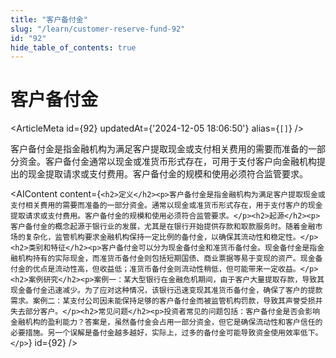 ```yaml
---
title: "客户备付金"
slug: "/learn/customer-reserve-fund-92"
id: "92"
hide_table_of_contents: true
---
```



# 客户备付金

<ArticleMeta id={92} updatedAt={'2024-12-05 18:06:50'} alias={`[]`} />
<div className='border-solid border-b border-t-0 my-4 border-[var(--ifm-color-gray-300)]' />

客户备付金是指金融机构为满足客户提取现金或支付相关费用的需要而准备的一部分资金。客户备付金通常以现金或准货币形式存在，可用于支付客户向金融机构提出的现金提取请求或支付费用。客户备付金的规模和使用必须符合监管要求。

<AIContent content={`<h2>定义</h2><p>客户备付金是指金融机构为满足客户提取现金或支付相关费用的需要而准备的一部分资金。通常以现金或准货币形式存在，用于支付客户的现金提取请求或支付费用。客户备付金的规模和使用必须符合监管要求。</p><h2>起源</h2><p>客户备付金的概念起源于银行业的发展，尤其是在银行开始提供存款和取款服务时。随着金融市场的复杂化，监管机构要求金融机构保持一定比例的备付金，以确保其流动性和稳定性。</p><h2>类别和特征</h2><p>客户备付金可以分为现金备付金和准货币备付金。现金备付金是指金融机构持有的实际现金，而准货币备付金则包括短期国债、商业票据等易于变现的资产。现金备付金的优点是流动性高，但收益低；准货币备付金则流动性稍低，但可能带来一定收益。</p><h2>案例研究</h2><p>案例一：某大型银行在金融危机期间，由于客户大量提取存款，导致其现金备付金迅速减少。为了应对这种情况，该银行迅速变现其准货币备付金，确保了客户的提款需求。案例二：某支付公司因未能保持足够的客户备付金而被监管机构罚款，导致其声誉受损并失去部分客户。</p><h2>常见问题</h2><p>投资者常见的问题包括：客户备付金是否会影响金融机构的盈利能力？答案是，虽然备付金会占用一部分资金，但它是确保流动性和客户信任的必要措施。另一个误解是备付金越多越好，实际上，过多的备付金可能导致资金使用效率低下。</p>`} id={92} />
